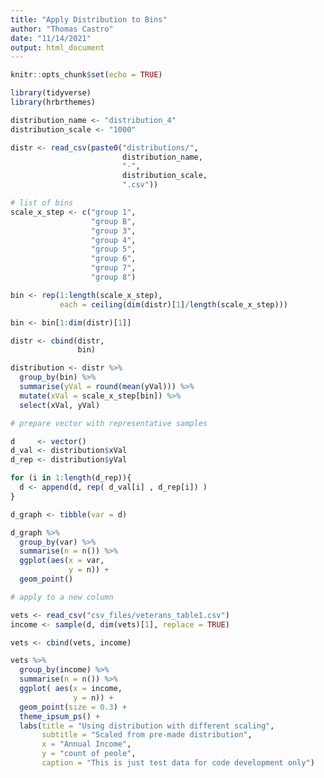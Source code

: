 ```yaml
---
title: "Apply Distribution to Bins"
author: "Thomas Castro"
date: "11/14/2021"
output: html_document
---
```


```r
knitr::opts_chunk$set(echo = TRUE)

library(tidyverse)
library(hrbrthemes)

```

```r

distribution_name <- "distribution_4"
distribution_scale <- "1000"

distr <- read_csv(paste0("distributions/",
                         distribution_name,
                         "-",
                         distribution_scale,
                         ".csv"))

# list of bins
scale_x_step <- c("group 1",
                  "group B",
                  "group 3",
                  "group 4",
                  "group 5",
                  "group 6",
                  "group 7",
                  "group 8")

```

```r

bin <- rep(1:length(scale_x_step), 
           each = ceiling(dim(distr)[1]/length(scale_x_step)))

bin <- bin[1:dim(distr)[1]]

distr <- cbind(distr,
               bin)

distribution <- distr %>% 
  group_by(bin) %>% 
  summarise(yVal = round(mean(yVal))) %>% 
  mutate(xVal = scale_x_step[bin]) %>% 
  select(xVal, yVal)

```

```r

# prepare vector with representative samples

d     <- vector()
d_val <- distribution$xVal
d_rep <- distribution$yVal

for (i in 1:length(d_rep)){
  d <- append(d, rep( d_val[i] , d_rep[i]) )
}

d_graph <- tibble(var = d) 

d_graph %>% 
  group_by(var) %>% 
  summarise(n = n()) %>% 
  ggplot(aes(x = var,
             y = n)) +
  geom_point()

```


```r

# apply to a new column

vets <- read_csv("csv_files/veterans_table1.csv")
income <- sample(d, dim(vets)[1], replace = TRUE)

vets <- cbind(vets, income)

```

```r

vets %>% 
  group_by(income) %>% 
  summarise(n = n()) %>% 
  ggplot( aes(x = income,
              y = n)) +
  geom_point(size = 0.3) +
  theme_ipsum_ps() +
  labs(title = "Using distribution with different scaling",
       subtitle = "Scaled from pre-made distribution",
       x = "Annual Income",
       y = "count of peole",
       caption = "This is just test data for code development only")


```

